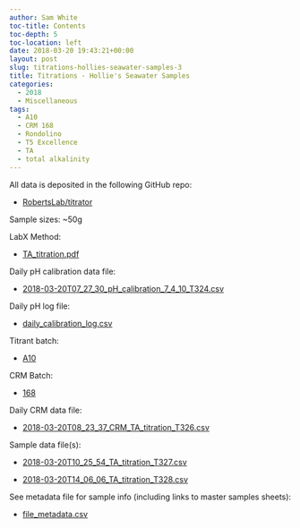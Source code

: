 ```yaml
---
author: Sam White
toc-title: Contents
toc-depth: 5
toc-location: left
date: 2018-03-20 19:43:21+00:00
layout: post
slug: titrations-hollies-seawater-samples-3
title: Titrations - Hollie's Seawater Samples
categories:
  - 2018
  - Miscellaneous
tags:
  - A10
  - CRM 168
  - Rondolino
  - T5 Excellence
  - TA
  - total alkalinity
---
```


All data is deposited in the following GitHub repo:





  * [RobertsLab/titrator](https://github.com/RobertsLab/titrator)



Sample sizes: ~50g

LabX Method:



  * [TA_titration.pdf](https://github.com/RobertsLab/titrator/blob/master/LabX_method_files/TA_titration.pdf)



Daily pH calibration data file:



  * [2018-03-20T07_27_30_pH_calibration_7_4_10_T324.csv
](https://github.com/RobertsLab/titrator/raw/master/data/cal_data/2018-03-20T07_27_30_pH_calibration_7_4_10_T324.csv)



Daily pH log file:



  * [daily_calibration_log.csv](https://github.com/RobertsLab/titrator/blob/master/data/cal_data/daily_calibration_log.csv)



Titrant batch:



  * [A10](https://github.com/RobertsLab/titrator/blob/master/data/acid_certifications/Batch_A10_CoA.pdf)



CRM Batch:



  * [168](https://github.com/RobertsLab/titrator/blob/master/data/crm_certifications/Batch168.pdf)



Daily CRM data file:



  * [2018-03-20T08_23_37_CRM_TA_titration_T326.csv
](https://github.com/RobertsLab/titrator/raw/master/data/titration_data/crm_data/2018-03-20T08_23_37_CRM_TA_titration_T326.csv)



Sample data file(s):



  * [2018-03-20T10_25_54_TA_titration_T327.csv
](https://github.com/RobertsLab/titrator/raw/master/data/titration_data/sample_data/2018-03-20T10_25_54_TA_titration_T327.csv)



  * [2018-03-20T14_06_06_TA_titration_T328.csv
](https://github.com/RobertsLab/titrator/raw/master/data/titration_data/sample_data/2018-03-20T14_06_06_TA_titration_T328.csv)






See metadata file for sample info (including links to master samples sheets):





  * [file_metadata.csv](https://github.com/RobertsLab/titrator/blob/master/data/titration_data/sample_data/file_metadata.csv)



